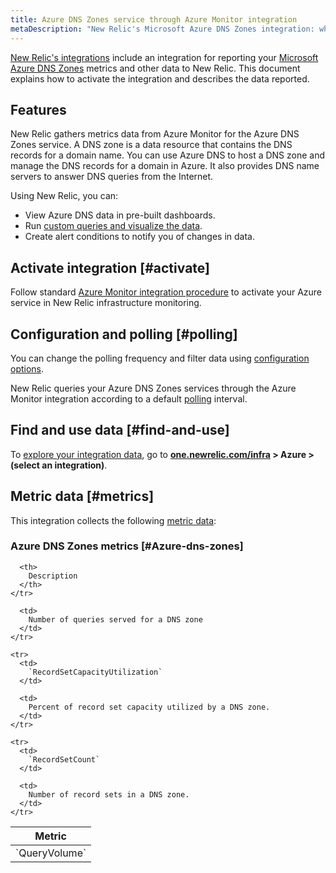 ```yaml
---
title: Azure DNS Zones service through Azure Monitor integration
metaDescription: "New Relic's Microsoft Azure DNS Zones integration: what data it reports and how to enable it."
---
```


[New Relic's integrations](/docs/infrastructure/integrations-getting-started/getting-started/introduction-infrastructure-integrations) include an integration for reporting your [Microsoft Azure DNS Zones](https://azure.microsoft.com/en-us/products/dns/) metrics and other data to New Relic. This document explains how to activate the integration and describes the data reported.

## Features

New Relic gathers metrics data from Azure Monitor for the Azure DNS Zones service. A DNS zone is a data resource that contains the DNS records for a domain name. You can use Azure DNS to host a DNS zone and manage the DNS records for a domain in Azure. It also provides DNS name servers to answer DNS queries from the Internet.

Using New Relic, you can:

* View Azure DNS data in pre-built dashboards.
* Run [custom queries and visualize the data](/docs/infrastructure/integrations-getting-started/getting-started/use-integration-data-new-relic-insights).
* Create alert conditions to notify you of changes in data.

## Activate integration [#activate]

Follow standard [Azure Monitor integration procedure](/docs/infrastructure/microsoft-azure-integrations/azure-integrations-list/azure-monitor) to activate your Azure service in New Relic infrastructure monitoring.

## Configuration and polling [#polling]

You can change the polling frequency and filter data using [configuration options](/docs/infrastructure/microsoft-azure-integrations/azure-integrations-list/azure-monitor/#settings).

New Relic queries your Azure DNS Zones services through the Azure Monitor integration according to a default [polling](/docs/infrastructure/microsoft-azure-integrations/azure-integrations-list/azure-monitor/#settings) interval.

## Find and use data [#find-and-use]

To [explore your integration data](/docs/infrastructure/integrations/find-use-infrastructure-integration-data), go to **[one.newrelic.com/infra](https://one.newrelic.com/infra) > Azure > (select an integration)**.

## Metric data [#metrics]

This integration collects the following [metric data](/docs/infrastructure/integrations-getting-started/getting-started/understand-integration-data-data-types#metric):

### Azure DNS Zones metrics [#Azure-dns-zones]

<table>
  <thead>
    <tr>
      <th style={{ width: "300px" }}>
        Metric
      </th>

      <th>
        Description
      </th>
    </tr>
  </thead>

  <tbody>
    <tr>
      <td>
        `QueryVolume`
      </td>

      <td>
        Number of queries served for a DNS zone
      </td>
    </tr>

    <tr>
      <td>
        `RecordSetCapacityUtilization`
      </td>

      <td>
        Percent of record set capacity utilized by a DNS zone.
      </td>
    </tr>

    <tr>
      <td>
        `RecordSetCount`
      </td>

      <td>
        Number of record sets in a DNS zone.
      </td>
    </tr>
  </tbody>
</table>
